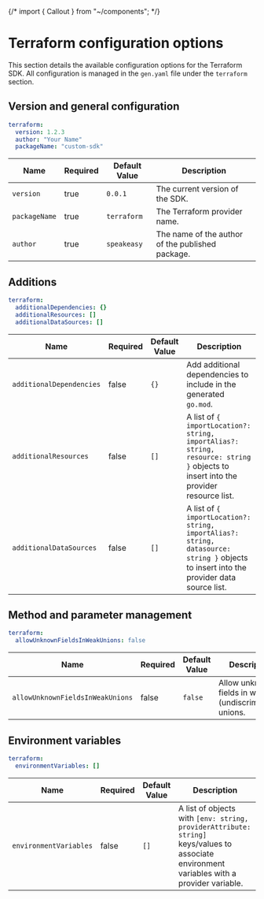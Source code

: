 
{/* import { Callout } from "~/components"; */}

# Terraform configuration options

 This section details the available configuration options for the Terraform SDK. All configuration is managed in the `gen.yaml` file under the `terraform` section.

## Version and general configuration

```yml
terraform:
  version: 1.2.3
  author: "Your Name"
  packageName: "custom-sdk"
```

| Name                   | Required | Default Value | Description                                                                                   |
|------------------------|----------|---------------|-----------------------------------------------------------------------------------------------|
| `version`              | true     | `0.0.1`       | The current version of the SDK.                                                               |
| `packageName`                     | true     | `terraform`        | The Terraform provider name.                                                                                |
| `author`                          | true     | `speakeasy`        | The name of the author of the published package.                                                            |

## Additions

```yml
terraform:
  additionalDependencies: {}
  additionalResources: []
  additionalDataSources: []
```

| Name                   | Required | Default Value | Description                                                                                   |
|------------------------|----------|---------------|-----------------------------------------------------------------------------------------------|
| `additionalDependencies`          | false    | `{}`               | Add additional dependencies to include in the generated `go.mod`.                                      |
| `additionalResources`             | false    | `[]`               | A list of `{ importLocation?: string, importAlias?: string, resource: string }` objects to insert into the provider resource list.    |
| `additionalDataSources`           | false    | `[]`               | A list of `{ importLocation?: string, importAlias?: string, datasource: string }` objects to insert into the provider data source list.  |

## Method and parameter management
```yml
terraform:
  allowUnknownFieldsInWeakUnions: false
```

| Name                       | Required | Default Value               | Description                                                                                   |
|----------------------------|----------|-----------------------------|-----------------------------------------------------------------------------------------------|
|  `allowUnknownFieldsInWeakUnions`  | false    | `false`            | Allow unknown fields in weak (undiscriminated) unions.                                                     |

## Environment variables

```yml
terraform:
  environmentVariables: []
```

| Name                       | Required | Default Value               | Description                                                                                   |
|----------------------------|----------|-----------------------------|-----------------------------------------------------------------------------------------------|
| `environmentVariables`            | false    | `[]`               | A list of objects with `[env: string, providerAttribute: string]` keys/values to associate environment variables with a provider variable. |


